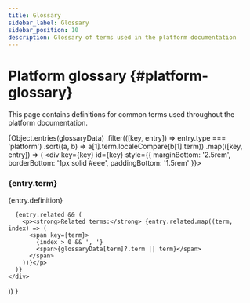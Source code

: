 ```yaml
---
title: Glossary
sidebar_label: Glossary
sidebar_position: 10
description: Glossary of terms used in the platform documentation
---
```



<!-- vale off -->
# Platform glossary {#platform-glossary}
<!-- vale on -->

This page contains definitions for common terms used throughout the platform documentation.

<!-- vale off -->
{Object.entries(glossaryData)
  .filter(([key, entry]) => entry.type === 'platform')
  .sort((a, b) => a[1].term.localeCompare(b[1].term))
  .map(([key, entry]) => (
    <div key={key} id={key} style={{ marginBottom: '2.5rem', borderBottom: '1px solid #eee', paddingBottom: '1.5rem' }}>
      <h3>{entry.term}</h3>
      <p>{entry.definition}</p>
      
      {entry.related && (
        <p><strong>Related terms:</strong> {entry.related.map((term, index) => (
          <span key={term}>
            {index > 0 && ', '}
            <span>{glossaryData[term]?.term || term}</span>
          </span>
        ))}</p>
      )}
    </div>
  ))
}
<!-- vale on -->